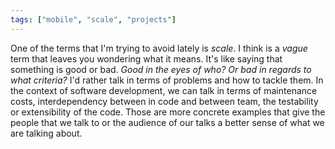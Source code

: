 ```yaml
---
tags: ["mobile", "scale", "projects"]
---
```


One of the terms that I'm trying to avoid lately is _scale_. I think is a _vague_ term that leaves you wondering what it means. It's like saying that something is good or bad. _Good in the eyes of who? Or bad in regards to what criteria?_ I'd rather talk in terms of problems and how to tackle them. In the context of software development, we can talk in terms of maintenance costs, interdependency between in code and between team, the testability or extensibility of the code. Those are more concrete examples that give the people that we talk to or the audience of our talks a better sense of what we are talking about.
